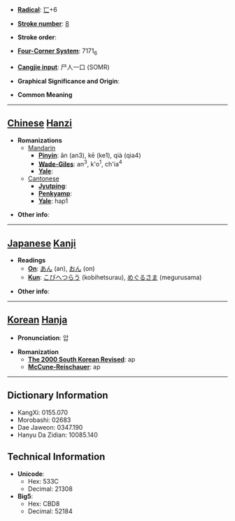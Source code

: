 * '''[[Wiktionary:Chinese radical index| Radical]]''': [[Wiktionary:Chinese radical index 匸|匸]]+6

* '''[[Wiktionary:Chinese total strokes index|Stroke number]]''': [[Wiktionary:Chinese total strokes index 8|8]]

* '''Stroke order''': 

* '''[[Wiktionary:Chinese four corner index|Four-Corner System]]''': 7171<sub>6</sub>

* '''[[Wiktionary:Chinese Cangjie index|Cangjie input]]''': 尸人一口 (SOMR)

* '''Graphical Significance and Origin''': 

* '''Common Meaning'''

----

== [[Chinese]] [[Hanzi]] ==

* '''Romanizations'''
** [[Mandarin]]
*** '''[[Pinyin]]''': ǎn (an3), kē (ke1), qià (qia4)
*** '''[[Wade-Giles]]''': an<sup>3</sup>, k'o<sup>1</sup>, ch'ia<sup>4</sup>
*** '''[[Yale]]''': 
**[[Cantonese]]
***'''[[Jyutping]]''':
***'''[[Penkyamp]]''': 
***'''[[Yale]]''': hap1

* '''Other info''': 

----

== [[Japanese]] [[Kanji]] ==

* '''Readings'''
** '''[[On]]''': [[あん]] (an), [[おん]] (on)
** '''[[Kun]]''': [[こびへつらう]] (kobihetsurau), [[めぐるさま]] (megurusama)

* '''Other info''':  

----

== [[Korean]] [[Hanja]] ==

* '''Pronunciation''': 압

* '''Romanization'''
** '''[[The 2000 South Korean Revised Romanization|The 2000 South Korean Revised]]''': ap
** '''[[McCune-Reischauer]]''': ap

----

== Dictionary Information ==

* KangXi: 0155.070
* Morobashi: 02683
* Dae Jaweon: 0347.190
* Hanyu Da Zidian: 10085.140

== Technical Information ==

* '''Unicode''':
** Hex: 533C
** Decimal: 21308
* '''Big5''':
** Hex: CBD8
** Decimal: 52184